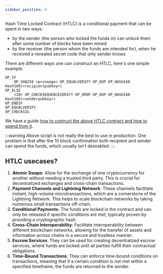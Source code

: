 ```yaml
---
sidebar_position: 6
---
```


Hash Time Locked Contract (HTLC) is a conditional payment that can be spent in two ways:

- by the sender (the person who locked the funds in) can unlock them after some number of blocks have been mined
- by the receiver (the person whom the funds are intended for), when he received a revealed secret code that only sender knows

There are different ways one can construct an HTLC, here's one simple example.

```
OP_IF
    OP_SHA256 <preimage> OP_EQUALVERIFY OP_DUP OP_HASH160 Hash160(<recipientpubkey>)
OP_ELSE
    <10> OP_CHECKSEQUENCEVERIFY OP_DROP OP_DUP OP_HASH160 Hash160(<senderpubkey>)
OP_ENDIF
OP_EQUALVERIFY
OP_CHECKSIG
```

We have a guide [how to contruct the above HTLC contract and how to spend from it](/notes/how-to-construct-an-htlc-conract-and-spend-it).

:::warning
Above script is not really the best to use in production. One problem is that after the 10 block confirmation
both recipient and sender can spend the funds, which usually isn't desirabled.
:::


## HTLC usecases?

1. **Atomic Swaps**: Allow for the exchange of one cryptocurrency for another without needing a trusted third party. This is
crucial for decentralized exchanges and cross-chain transactions.
2. **Payment Channels and Lightning Network**: These channels facilitate instant, high-volume microtransactions, which are a
cornerstone of the Lightning Network. This helps to scale blockchain networks by taking numerous small transactions off-chain.
3. **Conditional Payments**: The funds are locked in the contract and can only be released if specific conditions are met,
typically proven by providing a cryptographic hash.
4. **Cross-Chain Interoperability**: Facilitate interoperability between different blockchain networks, allowing for
the transfer of assets and information across chains in a secure and trustless manner.
5. **Escrow Services**: They can be used for creating decentralized escrow services, where funds are locked until all
parties fulfill their contractual obligations.
6. **Time-Bound Transactions**: They can enforce time-bound conditions on transactions, meaning that if a certain
condition is not met within a specified timeframe, the funds are returned to the sender.
